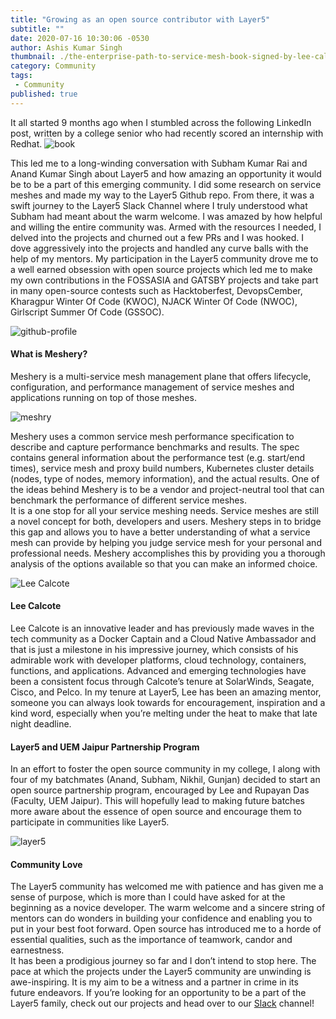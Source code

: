 ```yaml
---
title: "Growing as an open source contributor with Layer5"
subtitle: ""
date: 2020-07-16 10:30:06 -0530
author: Ashis Kumar Singh
thumbnail: ./the-enterprise-path-to-service-mesh-book-signed-by-lee-calcote.jpg
category: Community
tags:
 - Community
published: true
---
```



<BlogWrapper>
It all started 9 months ago when I stumbled across the following LinkedIn post, written by a college senior who had recently scored an internship with Redhat.

<img src={pic3} alt="book"/>

This led me to a long-winding conversation with Subham Kumar Rai and Anand Kumar Singh about Layer5 and how amazing an opportunity it would be to be a part of this emerging community. I did some research on service meshes and made my way to the Layer5 Github repo. From there, it was a swift journey to the Layer5 Slack Channel where I truly understood what Subham had meant about the warm welcome. I was amazed by how helpful and willing the entire community was. Armed with the resources I needed, I delved into the projects and churned out a few PRs and I was hooked. I dove aggressively into the projects and handled any curve balls with the help of my mentors. My participation in the Layer5 community drove me to a well earned obsession with open source projects which led me to make my own contributions in the FOSSASIA and GATSBY projects and take part in many open-source contests such as Hacktoberfest, DevopsCember, Kharagpur Winter Of Code (KWOC), NJACK Winter Of Code (NWOC), Girlscript Summer Of Code (GSSOC).

<img src={pic4} alt="github-profile"/>

#### What is Meshery?

Meshery is a multi-service mesh management plane that offers lifecycle, configuration, and performance management of service meshes and applications running on top of those meshes.<br/>

<img src={pic1} alt="meshry"/>

Meshery uses a common service mesh performance specification to describe and capture performance benchmarks and results. The spec contains general information about the performance test (e.g. start/end times), service mesh and proxy build numbers, Kubernetes cluster details (nodes, type of nodes, memory information), and the actual results. One of the ideas behind Meshery is to be a vendor and project-neutral tool that can benchmark the performance of different service meshes. <br/>
It is a one stop for all your service meshing needs. Service meshes are still a novel concept for both, developers and users. Meshery steps in to bridge this gap and allows you to have a better understanding of what a service mesh can provide by helping you judge service mesh for your personal and professional needs. Meshery accomplishes this by providing you a thorough analysis of the options available so that you can make an informed choice.<br/>

<img className="align-right" src={pic2} alt="Lee Calcote" />

#### Lee Calcote

Lee Calcote is an innovative leader and has previously made waves in the tech community as a Docker Captain and a Cloud Native Ambassador and that is just a milestone in his impressive journey, which consists of his admirable work with developer platforms, cloud technology, containers, functions, and applications. Advanced and emerging technologies have been a consistent focus through Calcote’s tenure at SolarWinds, Seagate, Cisco, and Pelco. In my tenure at Layer5, Lee has been an amazing mentor, someone you can always look towards for encouragement, inspiration and a kind word, especially when you’re melting under the heat to make that late night deadline.


#### Layer5 and UEM Jaipur Partnership Program
In an effort to foster the open source community in my college, I along with four of my batchmates (Anand, Subham, Nikhil, Gunjan) decided to start an open source partnership program, encouraged by Lee and Rupayan Das (Faculty, UEM Jaipur). This will hopefully lead to making future batches more aware about the essence of open source and encourage them to participate in communities like Layer5.

<img src={pic5} alt="layer5"/>

#### Community Love

The Layer5 community has welcomed me with patience and has given me a sense of purpose, which is more than I could have asked for at the beginning as a novice developer. The warm welcome and a sincere string of mentors can do wonders in building your confidence and enabling you to put in your best foot forward. Open source has introduced me to a horde of essential qualities, such as the importance of teamwork, candor and earnestness. <br/>
It has been a prodigious journey so far and I don’t intend to stop here. The pace at which the projects under the Layer5 community are unwinding is awe-inspiring. It is my aim to be a witness and a partner in crime in its future endeavors. If you’re looking for an opportunity to be a part of the Layer5 family, check out our projects and head over to our [Slack](http://slack.layer5.io) channel!

</BlogWrapper>

